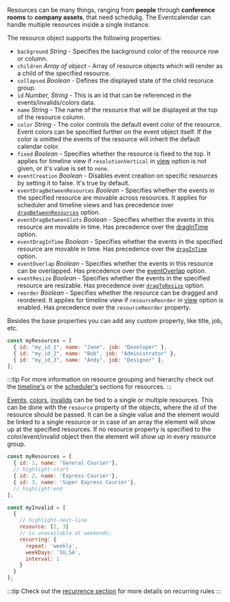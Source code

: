 Resources can be many things, ranging from **people** through **conference rooms** to **company assets**, that need schedulig. The Eventcalendar can handle multiple resources inside a single instance.

The resource object supports the following properties:

- `background` _String_ - Specifies the background color of the resource row or column.
- `children` _Array of object_ - Array of resource objects which will render as a child of the specified resource.
- `collapsed` _Boolean_ - Defines the displayed state of the child resoruce group.
- `id` _Number, String_ - This is an id that can be referenced in the events/invalids/colors data.
- `name` _String_ - The name of the resource that will be displayed at the top of the resource column.
- `color` _String_ - The color controls the default event color of the resource. Event colors can be specified further on the event object itself. If the color is omitted the events of the resource will inherit the default calendar color.
- `fixed` _Boolean_ - Specifies whether the resource is fixed to the top. It applies for timeline view if `resolutionVertical` in [view](#opt-view) option is not given, or it's value is set to `none`.
- `eventCreation` _Boolean_ - Disables event creation on specific resources by setting it to false. It's true by default.
- `eventDragBetweenResources` _Boolean_ - Specifies whether the events in the specified resource are movable across resources. It applies for scheduler and timeline views and has precedence over [`dragBetweenResources`](api#opt-dragBetweenResources) option.
- `eventDragBetweenSlots` _Boolean_  - Specifies whether the events in this resource are movable in time. Has precedence over the [dragInTime](#opt-dragInTime) option.
- `eventDragInTime` _Boolean_ - Specifies whether the events in the specified resource are movable in time. Has precedence over the [`dragInTime`](api#opt-dragInTime) option.
- `eventOverlap` _Boolean_ - Specifies whether the events in this resource can be overlapped. Has precedence over the [eventOverlap](#opt-eventOverlap) option.
- `eventResize` _Boolean_ - Specifies whether the events in the specified resource are resizable. Has precedence over [`dragToResize`](api#opt-dragToResize) option.
- `reorder` _Boolean_ - Specifies whether the resource can be dragged and reordered. It applies for timeline view if `resourceReorder` in [view](#opt-view) option is enabled. Has precedence over the `resourceReorder` property.

Besides the base properties you can add any custom property, like title, job, etc.

```javascript title="Defining resources"
const myResources = [
  { id: "my_id_1", name: "Jane", job: "Developer" },
  { id: "my_id_2", name: "Bob", job: "Administrator" },
  { id: "my_id_3", name: "Andy", job: "Designer" },
];
```

:::tip
For more information on resource grouping and hierarchy check out the [timeline's](timeline#resource-grouping-and-hierarchy) or the [scheduler's](scheduler#resource-grouping) sections for resources.
:::

[Events](api#opt-data), [colors](api#opt-colors), [invalids](api#opt-invalid) can be tied to a single or multiple resources. This can be done with the `resource` property of the objects, where the id of the resource should be passed. It can be a single value and the element would be linked to a single resource or in case of an array the element will show up at the specified resources. If no resource property is specified to the color/event/invalid object then the element will show up in every resource group.

```javascript title="Invalid rule for specific resources"
const myResources = [
  { id: 1, name: 'General Courier'},
  // highlight-start
  { id: 2, name: 'Express Courier'},
  { id: 3, name: 'Super Express Courier'},
  // highlight-end
];

const myInvalid = [
  {
    // highlight-next-line
    resource: [2, 3]
    // is unavailable at weekends:
    recurring: {
      repeat: 'weekly',
      weekDays: 'SU,SA',
      interval: 1
    }
  }
];
```

:::tip
Check out the [recurrence section](../core-concepts/recurrence) for more details on recurring rules
:::
